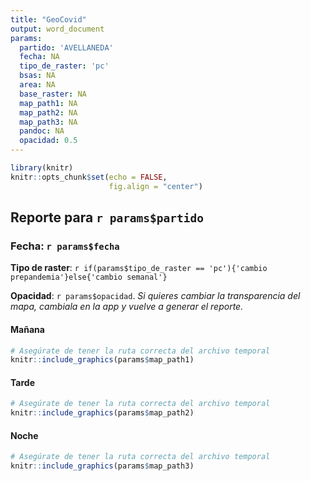 ```yaml
---
title: "GeoCovid"
output: word_document
params:
  partido: 'AVELLANEDA'
  fecha: NA
  tipo_de_raster: 'pc'
  bsas: NA
  area: NA
  base_raster: NA
  map_path1: NA
  map_path2: NA
  map_path3: NA
  pandoc: NA
  opacidad: 0.5
---
```


```r
library(knitr)
knitr::opts_chunk$set(echo = FALSE,
                      fig.align = "center")

```


## Reporte para `r params$partido` 
### Fecha: `r params$fecha`
**Tipo de raster**: `r if(params$tipo_de_raster == 'pc'){'cambio prepandemia'}else{'cambio semanal'}`

**Opacidad**: `r params$opacidad`. 
*Si quieres cambiar la transparencia del mapa, cambiala en la app y vuelve a
generar el reporte.*

#### Mañana

```r

# Asegúrate de tener la ruta correcta del archivo temporal
knitr::include_graphics(params$map_path1)

```


#### Tarde
```r

# Asegúrate de tener la ruta correcta del archivo temporal
knitr::include_graphics(params$map_path2)

```

#### Noche
```r

# Asegúrate de tener la ruta correcta del archivo temporal
knitr::include_graphics(params$map_path3)

```

